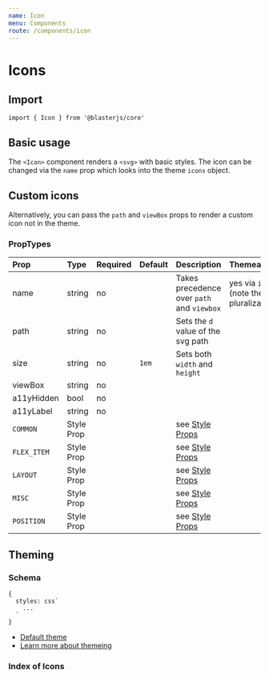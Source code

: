 ```yaml
---
name: Icon
menu: Components
route: /components/icon
---
```



# Icons

## Import
`import { Icon } from '@blasterjs/core'`

## Basic usage
The `<Icon>` component renders a `<svg>` with basic styles. The icon can be changed via the `name` prop which looks into the theme `icons` object.

<Playground>
  <Icon name="addNode" color="primary" mr="10px" />
  <Icon name="cloud" />
</Playground>

## Custom icons
Alternatively, you can pass the `path` and `viewBox` props to render a custom icon not in the theme.

<Playground>
  <Icon 
    color="success"
    size="50px"
    viewBox="0 0 24 24"
    path="M 11 3 L 11 4 L 11 8 L 11 14.541016 A 4 4 0 0 0 9 14 A 4 4 0 0 0 5 18 A 4 4 0 0 0 9 22 A 4 4 0 0 0 13 18 L 13 8 L 19 8 L 19 3 L 11 3 z" />
</Playground>

### PropTypes

| Prop | Type | Required | Default | Description | Themeable |
|:-----|:-----|:---------|:--------|:------------|:----------|
| name | string | no | | Takes precedence over `path` and `viewbox` | yes via `icons` (note the pluralization) |
| path | string | no | | Sets the `d` value of the svg path | |
| size | string | no | `1em` | Sets both `width` and `height` | |
| viewBox | string | no | | | |
| a11yHidden | bool | no | | | |
| a11yLabel | string | no | | | |
| `COMMON` | Style Prop |  |  | see [Style Props](/style-props) | |
| `FLEX_ITEM` | Style Prop |  |  | see [Style Props](/style-props) | |
| `LAYOUT` | Style Prop |  |  | see [Style Props](/style-props) | |
| `MISC` | Style Prop |  |  | see [Style Props](/style-props) | |
| `POSITION` | Style Prop |  |  | see [Style Props](/style-props) | |

## Theming

### Schema
```
{
  styles: css`
    ...
  `
}
```

- [Default theme](https://github.com/raster-foundry/blasterjs/tree/master/packages/core/theme/components/icon)
- [Learn more about themeing]()


### Index of Icons
<IconGroup />